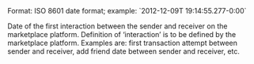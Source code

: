 <ParamField body="first_interaction_date" type="string">
Format: ISO 8601 date format; example: `2012-12-09T 19:14:55.277-0:00`

Date of the first interaction between the sender and receiver on the marketplace platform. Definition of ‘interaction’ is to be defined by the marketplace platform. Examples are: first transaction attempt between sender and receiver, add friend date between sender and receiver, etc.
</ParamField>